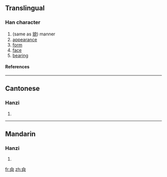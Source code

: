 ==Translingual==
===Han character===
{{Han char|rn=12|rad=八|as=05|sn=7|four=|canj=竹日金 (HAC)}}
# (same as [[貌]]) manner
# [[appearance]]
# [[form]]
# [[face]]
# [[bearing]]
====References====
{{Han ref|kx=0127.160|hdz=10244.070|uh=34B5|ud=13493}}

----
==Cantonese==
===Hanzi===
{{yue-hanzi|jyut=|y=mau6, mo1}}
# {{defn|Cantonese}}

----
==Mandarin==
===Hanzi===
{{cmn-hanzi|pin=[[mào]] ([[mao4]])|wg=mao<sup>4</sup>}}
# {{defn|Mandarin}}

[[fr:㒵]]
[[zh:㒵]]